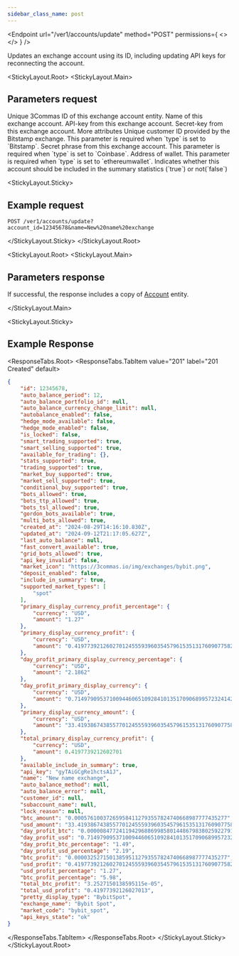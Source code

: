 ```yaml
---
sidebar_class_name: post
---
```


<Endpoint
  url="/ver1/accounts/update"
  method="POST"
  permissions={
    <>
      <Permission title="Permission" description="ACCOUNTS_WRITE" />
      <Permission title="Security" description="SIGNED" />
    </>
  }
/>

Updates an exchange account using its ID, including updating API keys for reconnecting the account.

<StickyLayout.Root>
<StickyLayout.Main>

## Parameters request

<ApiParam name='account_id' type='integer' id="account_id" required>
   Unique 3Commas ID of this exchange account entity.
</ApiParam>

<ApiParam name='name' type='string' id="name">
    Name of this exchange account.
</ApiParam>

<ApiParam name='api_key' type='string' id="api_key">
   API-key from this exchange account.
</ApiParam>

<ApiParam name='secret' type='string' id="secret">
   Secret-key from this exchange account.
</ApiParam>

<CollapseAll>
<CollapseAllHeading> More attributes <CollapseAllButton /> </CollapseAllHeading>

<CollapsibleApiParam name="customer_id" type="string" id="customer_id">
  Unique customer ID provided by the Bitstamp exchange.
  This parameter is required when `type` is set to `Bitstamp`.
</CollapsibleApiParam>

<CollapsibleApiParam name="passphrase" type="string" id="passphrase">
   Secret phrase from this exchange account. This parameter is required when `type` is set to `Coinbase`.
</CollapsibleApiParam>

<CollapsibleApiParam name="address" type="string" id="address">
   Address of wallet. This parameter is required when `type` is set to `ethereumwallet`.
</CollapsibleApiParam>

<CollapsibleApiParam name="include_in_summary" type="boolean" id="include_in_summary">
   Indicates whether this account should be included in the summary statistics (`true`) or not(`false`)
</CollapsibleApiParam>
</CollapseAll>
</StickyLayout.Main>

<StickyLayout.Sticky>

## Example request

```
POST /ver1/accounts/update?account_id=12345678&name=New%20name%20exchange
```
</StickyLayout.Sticky>
</StickyLayout.Root>

<StickyLayout.Root>
<StickyLayout.Main>
## Parameters response

If successful, the response includes a copy of [Account](0.%20Account%20entity.mdx) entity.

</StickyLayout.Main>

<StickyLayout.Sticky>

## Example Response

<ResponseTabs.Root>
<ResponseTabs.TabItem value="201" label="201 Created" default>

```json
{
    "id": 12345678,
    "auto_balance_period": 12,
    "auto_balance_portfolio_id": null,
    "auto_balance_currency_change_limit": null,
    "autobalance_enabled": false,
    "hedge_mode_available": false,
    "hedge_mode_enabled": false,
    "is_locked": false,
    "smart_trading_supported": true,
    "smart_selling_supported": true,
    "available_for_trading": {},
    "stats_supported": true,
    "trading_supported": true,
    "market_buy_supported": true,
    "market_sell_supported": true,
    "conditional_buy_supported": true,
    "bots_allowed": true,
    "bots_ttp_allowed": true,
    "bots_tsl_allowed": true,
    "gordon_bots_available": true,
    "multi_bots_allowed": true,
    "created_at": "2024-08-29T14:16:10.830Z",
    "updated_at": "2024-09-12T21:17:05.627Z",
    "last_auto_balance": null,
    "fast_convert_available": true,
    "grid_bots_allowed": true,
    "api_key_invalid": false,
    "market_icon": "https://3commas.io/img/exchanges/bybit.png",
    "deposit_enabled": false,
    "include_in_summary": true,
    "supported_market_types": [
        "spot"
    ],
    "primary_display_currency_profit_percentage": {
        "currency": "USD",
        "amount": "1.27"
    },
    "primary_display_currency_profit": {
        "currency": "USD",
        "amount": "0.41977392126027012455593960354579615351317609077582"
    },
    "day_profit_primary_display_currency_percentage": {
        "currency": "USD",
        "amount": "2.1862"
    },
    "day_profit_primary_display_currency": {
        "currency": "USD",
        "amount": "0.71497909537100944606510928410135170906899572324142"
    },
    "primary_display_currency_amount": {
        "currency": "USD",
        "amount": "33.41938674385577012455593960354579615351317609077582"
    },
    "total_primary_display_currency_profit": {
        "currency": "USD",
        "amount": 0.4197739212602701
    },
    "available_include_in_summary": true,
    "api_key": "gyTAiGCgRe1hctsA1J",
    "name": "New name exchange",
    "auto_balance_method": null,
    "auto_balance_error": null,
    "customer_id": null,
    "subaccount_name": null,
    "lock_reason": null,
    "btc_amount": "0.000576100372659584112793557824740668987777435277",
    "usd_amount": "33.41938674385577012455593960354579615351317609077582",
    "day_profit_btc": "0.000008477241194296886998580144867983802592279153250469",
    "day_profit_usd": "0.71497909537100944606510928410135170906899572324142",
    "day_profit_btc_percentage": "1.49",
    "day_profit_usd_percentage": "2.19",
    "btc_profit": "0.000032527150138595112793557824740668987777435277",
    "usd_profit": "0.41977392126027012455593960354579615351317609077582",
    "usd_profit_percentage": "1.27",
    "btc_profit_percentage": "5.98",
    "total_btc_profit": "3.2527150138595115e-05",
    "total_usd_profit": "0.41977392126027013",
    "pretty_display_type": "BybitSpot",
    "exchange_name": "Bybit Spot",
    "market_code": "bybit_spot",
    "api_keys_state": "ok"
}
```
  </ResponseTabs.TabItem>
</ResponseTabs.Root>
</StickyLayout.Sticky>
</StickyLayout.Root>
